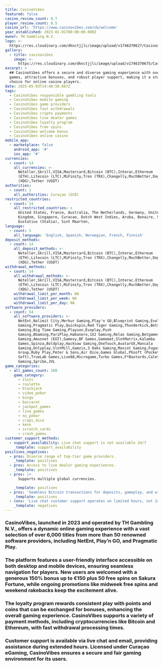 ```yaml
---
title: CasinoVibes
featured: false
casino_review_count: 8.7
player_review_count: 8.5
casino_url: 'https://www.casinovibes.com/nb/welcome'
year_established: 2023-01-01T00:00:00.000Z
owner: TH Gambling N.V.
logo: >-
  https://res.cloudinary.com/dknctjjlc/image/upload/v1746370627/Casinos/CasinoVibes/Screenshot_2025-05-04_at_17.55.51_u2xngv.png
gallery:
  - title: casinovibes
    image: >-
      https://res.cloudinary.com/dknctjjlc/image/upload/v1746370675/Casinos/CasinoVibes/Screenshot_2025-05-04_at_17.57.31_gp6uwj.png
excerpt: >
  ## CasinoVibes offers a secure and diverse gaming experience with over 4,000
  games, attractive bonuses, and robust player support, making it a standout
  choice for online casino players.
date: 2025-05-03T14:40:50.667Z
tags:
  - CasinoVibes responsible gambling tools
  - CasinoVibes mobile gaming
  - CasinoVibes game providers
  - CasinoVibes fast withdrawals
  - CasinoVibes crypto payments
  - CasinoVibes live dealer games
  - CasinoVibes loyalty program
  - CasinoVibes free spins
  - CasinoVibes welcome bonus
  - CasinoVibes online casino
mobile_app:
  - marketplace: false
    android_app: '#'
    ios_app: '#'
currencies:
  - count: 14
    all_currencies: >-
      Neteller,Skrill,VISA,Mastercard,Bitcoin (BTC),Interac,Ethereum
      (ETH),Litecoin (LTC),MiFinity,Tron (TRX),Changelly,MuchBetter,Dogecoin
      (XDG),Tether (USDT)
authorities:
  - count: 1
    all_authorities: Curaçao (GCB)
restricted_countries:
  - count: 14
    all_restricted_countries: >
      United States, France, Australia, The Netherlands, Germany, United
      Kingdom, Singapore, Curacao, Dutch West Indies, Aruba, Bonaire, Saba, Sint
      Eustatius (Statia), Sint Maarten,
language:
  - count: 5
    all_language: 'English, Spanish, Norwegian, French, Finnish'
deposit_methods:
  - count: 14
    all_deposit_methods: >-
      Neteller,Skrill,VISA,Mastercard,Bitcoin (BTC),Interac,Ethereum
      (ETH),Litecoin (LTC),MiFinity,Tron (TRX),Changelly,MuchBetter,Dogecoin
      (XDG),Tether (USDT)
withdrawal_methods:
  - count: 14
    all_withdrawal_methods: >-
      Neteller,Skrill,VISA,Mastercard,Bitcoin (BTC),Interac,Ethereum
      (ETH),Litecoin (LTC),MiFinity,Tron (TRX),Changelly,MuchBetter,Dogecoin
      (XDG),Tether (USDT)
    withdrawal_limit_per_month: NA
    withdrawal_limit_per_week: NA
    withdrawal_limit_per_day: NA
software_providers:
  - count: 54
    all_software_providers: >-
      NetEnt,Nolimit City,Merkur Gaming,Play'n GO,Blueprint Gaming,Evolution
      Gaming,Pragmatic Play,Quickspin,Red Tiger Gaming,Thunderkick,Betsoft
      Gaming,Big Time Gaming,Playson,Evoplay,Push
      Gaming,BGaming,PariPlay,Habanero,1X2 Gaming,Relax Gaming,Betgames,Oryx
      Gaming,Amusnet (EGT),Gamevy,BF Games,Gamomat,SlotMatrix,Kalamba
      Games,Spinza,Boldplay,Hacksaw Gaming,OneTouch,AvatarUX,Mancala
      Gaming,Onlyplay,SlotMill,Gamzix,3 Oaks Gaming,Mascot Gaming,Fugaso,Skywind
      Group,Ruby Play,Peter & Sons,Air Dice,Games Global,PGsoft (Pocket Games
      Soft),TrueLab Games,Live88,Microgame,Turbo Games,F*Bastards,Caleta
      Gaming,Spribe,JVL
game_categories:
  - all_games_count: 100
    game_category:
      - slots
      - roulette
      - blackjack
      - video_poker
      - bingo
      - baccarat
      - jackpot_games
      - live_games
      - no_poker
      - craps_dice
      - keno
      - scratch_cards
      - crash_games
customer_support_methods:
  - support_availability: Live chat support is not available 24/7
    _template: support_availability
positives_negatives:
  - pros: Diverse range of top-tier game providers.
    _template: positives
  - pros: Access to live dealer gaming experiences.
    _template: positives
  - pros: |+
      Supports multiple global currencies.

    _template: positives
  - pros: 'Seamless Bitcoin transactions for deposits, gameplay, and withdrawals.'
    _template: positives
  - cons: 'Live chat customer support operates on limited hours, not 24/7.'
    _template: negatives
---
```


### CasinoVibes, launched in 2023 and operated by TH Gambling N.V., offers a dynamic online gaming experience with a vast selection of over 6,000 titles from more than 50 renowned software providers, including NetEnt, Play’n GO, and Pragmatic Play. 

### The platform features a user-friendly interface accessible on both desktop and mobile devices, ensuring seamless navigation for players. New users are welcomed with a generous 150% bonus up to €150 plus 50 free spins on Sakura Fortune, while ongoing promotions like midweek free spins and weekend rakebacks keep the excitement alive. 

### The loyalty program rewards consistent play with points and coins that can be exchanged for bonuses, enhancing the overall gaming experience. CasinoVibes supports a variety of payment methods, including cryptocurrencies like Bitcoin and Ethereum, with fast withdrawal processing times. 

### Customer support is available via live chat and email, providing assistance during extended hours. Licensed under Curaçao eGaming, CasinoVibes ensures a secure and fair gaming environment for its users.
